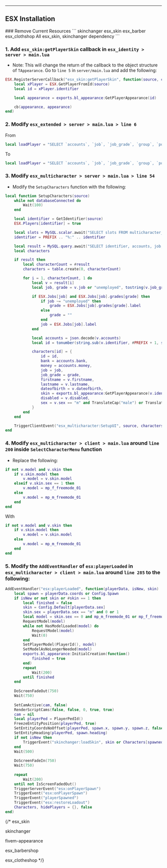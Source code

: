 
---
ESX Installation
---


<Steps>
### Remove Current Resources
    ```
    skinchanger
    esx_skin
    esx_barber
    esx_clothshop
    All esx_skin, skinchanger dependency
    ```

### 1. Add `esx_skin:getPlayerSkin` callback in `esx_identity > server > main.lua`
- Note: This will change the return of the callback to the object structure of `TAppearance`. Go to `line 5` in `server/main.lua` and add the following:
```lua
ESX.RegisterServerCallback("esx_skin:getPlayerSkin", function(source, cb)
    local xPlayer = ESX.GetPlayerFromId(source)
    local id = xPlayer.identifier

    local appearance = exports.bl_appearance:GetPlayerAppearance(id)

    cb(appearance, appearance)
end)
```


### 2. Modify `esx_extended > server > main.lua > line 6`
From 
```lua
local loadPlayer = "SELECT `accounts`, `job`, `job_grade`, `group`, `position`, `inventory`, `skin`, `loadout`, `metadata`"
```
To
```lua
local loadPlayer = "SELECT `accounts`, `job`, `job_grade`, `group`, `position`, `inventory`, `loadout`, `metadata`"
```

### 3. Modify `esx_multicharacter > server > main.lua > line 54`
- Modify the `SetupCharacters` function with the following:
```lua
local function SetupCharacters(source)
    while not databaseConnected do
        Wait(100)
    end

    local identifier = GetIdentifier(source)
    ESX.Players[identifier] = true

    local slots = MySQL.scalar.await("SELECT slots FROM multicharacter_slots WHERE identifier = ?", { identifier }) or SLOTS
    identifier = PREFIX .. "%:" .. identifier

    local result = MySQL.query.await("SELECT identifier, accounts, job, job_grade, firstname, lastname, dateofbirth, sex, disabled FROM users WHERE identifier LIKE ? LIMIT ?", { identifier, slots })
    local characters

    if result then
        local characterCount = #result
        characters = table.create(0, characterCount)

        for i = 1, characterCount, 1 do
            local v = result[i]
            local job, grade = v.job or "unemployed", tostring(v.job_grade)

            if ESX.Jobs[job] and ESX.Jobs[job].grades[grade] then
                if job ~= "unemployed" then
                    grade = ESX.Jobs[job].grades[grade].label
                else
                    grade = ""
                end
                job = ESX.Jobs[job].label
            end

            local accounts = json.decode(v.accounts)
            local id = tonumber(string.sub(v.identifier, #PREFIX + 1, string.find(v.identifier, ":") - 1))

            characters[id] = {
                id = id,
                bank = accounts.bank,
                money = accounts.money,
                job = job,
                job_grade = grade,
                firstname = v.firstname,
                lastname = v.lastname,
                dateofbirth = v.dateofbirth,
                skin = exports.bl_appearance:GetPlayerAppearance(v.identifier),
                disabled = v.disabled,
                sex = v.sex == "m" and TranslateCap("male") or TranslateCap("female"),
            }
        end
    end

    TriggerClientEvent("esx_multicharacter:SetupUI", source, characters, slots)
end
```

### 4. Modify `esx_multicharacter > client > main.lua` around `line 200` inside `SelectCharacterMenu` function
- Replace the following:
```lua
if not v.model and v.skin then
    if v.skin.model then
        v.model = v.skin.model
    elseif v.skin.sex == 1 then
        v.model = mp_f_freemode_01
    else
        v.model = mp_m_freemode_01
    end
end
```
With
```lua
if not v.model and v.skin then
    if v.skin.model then
        v.model = v.skin.model
    else
        v.model = mp_m_freemode_01
    end
end
```

### 5. Modify the `AddEventHandler` of `esx:playerLoaded` in `esx_multicharacter > client > main.lua` around `line 285` to the following:
```lua
AddEventHandler("esx:playerLoaded", function(playerData, isNew, skin)
    local spawn = playerData.coords or Config.Spawn
    if isNew or not skin or #skin == 1 then
        local finished = false
        skin = Config.Default[playerData.sex]
        skin.sex = playerData.sex == "m" and 0 or 1
        local model = skin.sex == 0 and mp_m_freemode_01 or mp_f_freemode_01
        RequestModel(model)
        while not HasModelLoaded(model) do
            RequestModel(model)
            Wait(0)
        end
        SetPlayerModel(PlayerId(), model)
        SetModelAsNoLongerNeeded(model)
        exports.bl_appearance:InitialCreation(function()
            finished = true
        end)
        repeat
            Wait(200)
        until finished
    end
 
    DoScreenFadeOut(750)
    Wait(750)
 
    SetCamActive(cam, false)
    RenderScriptCams(false, false, 0, true, true)
    cam = nil
    local playerPed = PlayerPedId()
    FreezeEntityPosition(playerPed, true)
    SetEntityCoordsNoOffset(playerPed, spawn.x, spawn.y, spawn.z, false, false, false, true)
    SetEntityHeading(playerPed, spawn.heading)
    if not isNew then
        TriggerEvent("skinchanger:loadSkin", skin or Characters[spawned].skin)
    end
    Wait(500)
 
    DoScreenFadeIn(750)
    Wait(750)
 
    repeat
        Wait(200)
    until not IsScreenFadedOut()
    TriggerServerEvent("esx:onPlayerSpawn")
    TriggerEvent("esx:onPlayerSpawn")
    TriggerEvent("playerSpawned")
    TriggerEvent("esx:restoreLoadout")
    Characters, hidePlayers = {}, false
end)
```
{/* 
esx_skin

skinchanger

fivem-appearance

esx_barbershop

esx_clotheshop */}

</Steps>